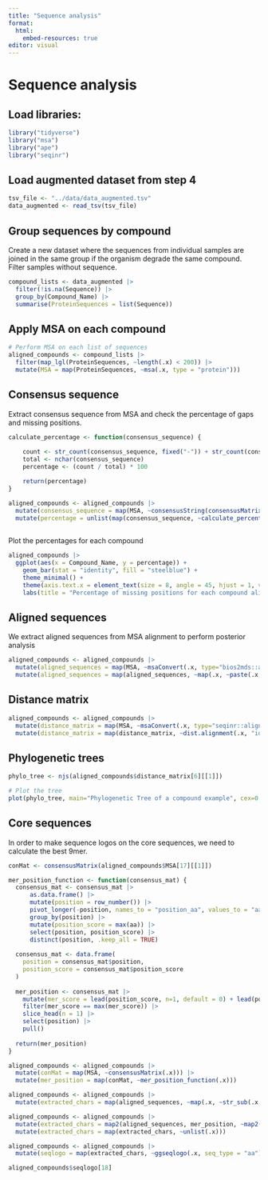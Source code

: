 ```yaml
---
title: "Sequence analysis"
format:
  html:
    embed-resources: true
editor: visual
---
```


# Sequence analysis

## Load libraries:

```r
library("tidyverse")
library("msa")
library("ape")
library("seqinr")
```

## Load augmented dataset from step 4

```r
tsv_file <- "../data/data_augmented.tsv"
data_augmented <- read_tsv(tsv_file)
```

## Group sequences by compound

Create a new dataset where the sequences from individual samples are joined in the same group if the organism degrade the same compound. Filter samples without sequence.

```r

compound_lists <- data_augmented |>
  filter(!is.na(Sequence)) |> 
  group_by(Compound_Name) |> 
  summarise(ProteinSequences = list(Sequence))

```

## Apply MSA on each compound

```r
# Perform MSA on each list of sequences
aligned_compounds <- compound_lists |>
  filter(map_lgl(ProteinSequences, ~length(.x) < 200)) |> 
  mutate(MSA = map(ProteinSequences, ~msa(.x, type = "protein")))

```

## Consensus sequence

Extract consensus sequence from MSA and check the percentage of gaps and missing positions.

```r
calculate_percentage <- function(consensus_sequence) {
    
    count <- str_count(consensus_sequence, fixed("-")) + str_count(consensus_sequence, fixed("?"))
    total <- nchar(consensus_sequence)
    percentage <- (count / total) * 100

    return(percentage)
}

aligned_compounds <- aligned_compounds |>
  mutate(consensus_sequence = map(MSA, ~consensusString(consensusMatrix(.x)))) |>
  mutate(percentage = unlist(map(consensus_sequence, ~calculate_percentage(.x))))
  
```

Plot the percentages for each compound

```r
aligned_compounds |>
  ggplot(aes(x = Compound_Name, y = percentage)) + 
    geom_bar(stat = "identity", fill = "steelblue") +
    theme_minimal() +
    theme(axis.text.x = element_text(size = 8, angle = 45, hjust = 1, vjust = 1), axis.text.y = element_text(size = 8))
    labs(title = "Percentage of missing positions for each compound alignment", x = "Compounds", y = "Percentage")
```

## Aligned sequences

We extract aligned sequences from MSA alignment to perform posterior analysis

```r
aligned_compounds <- aligned_compounds |>
  mutate(aligned_sequences = map(MSA, ~msaConvert(.x, type="bios2mds::align"))) |>
  mutate(aligned_sequences = map(aligned_sequences, ~map(.x, ~paste(.x, collapse = ""))))
```

## Distance matrix

```r
aligned_compounds <- aligned_compounds |>
  mutate(distance_matrix = map(MSA, ~msaConvert(.x, type="seqinr::alignment"))) |>
  mutate(distance_matrix = map(distance_matrix, ~dist.alignment(.x, "identity")))
```

## Phylogenetic trees

```r

phylo_tree <- njs(aligned_compounds$distance_matrix[6][[1]])

# Plot the tree
plot(phylo_tree, main="Phylogenetic Tree of a compound example", cex=0.5)

```


## Core sequences

In order to make sequence logos on the core sequences, we need to calculate the best 9mer.

```r
conMat <- consensusMatrix(aligned_compounds$MSA[17][[1]])

mer_position_function <- function(consensus_mat) {
  consensus_mat <- consensus_mat |>
      as.data.frame() |>
      mutate(position = row_number()) |>
      pivot_longer(-position, names_to = "position_aa", values_to = "aa") |>
      group_by(position) |>
      mutate(position_score = max(aa)) |>
      select(position, position_score) |>
      distinct(position, .keep_all = TRUE)
  
  consensus_mat <- data.frame(
    position = consensus_mat$position,
    position_score = consensus_mat$position_score
  )
  
  mer_position <- consensus_mat |>
    mutate(mer_score = lead(position_score, n=1, default = 0) + lead(position_score, n=1, default = 0) + lead(position_score, n=2, default = 0) + lead(position_score, n=3, default = 0) + lead(position_score, n=4, default = 0) + lead(position_score, n=5, default = 0) + lead(position_score, n=6, default = 0) + lead(position_score, n=7, default = 0) + lead(position_score, n=8, default = 0)) |>
    filter(mer_score == max(mer_score)) |>
    slice_head(n = 1) |>
    select(position) |>
    pull()
  
  return(mer_position)
}

aligned_compounds <- aligned_compounds |>
  mutate(conMat = map(MSA, ~consensusMatrix(.x))) |>
  mutate(mer_position = map(conMat, ~mer_position_function(.x)))
```

```r
aligned_compounds <- aligned_compounds |>
  mutate(extracted_chars = map(aligned_sequences, ~map(.x, ~str_sub(.x, 6, 6 + 8))))
```

```r
aligned_compounds <- aligned_compounds |>
  mutate(extracted_chars = map2(aligned_sequences, mer_position, ~map2(.x, rep(.y, length(.x)), ~str_sub(., .y, .y + 8)))) |>
  mutate(extracted_chars = map(extracted_chars, ~unlist(.x)))

aligned_compounds <- aligned_compounds |>
  mutate(seqlogo = map(extracted_chars, ~ggseqlogo(.x, seq_type = "aa")))
```

```r
aligned_compounds$seqlogo[18]
```
